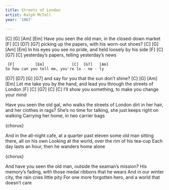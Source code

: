 ```yaml
---
title: Streets of London
artist: Ralph McTell
year: '1967'

---
```


[C]              [G]      [Am]               [Em]
Have you seen the old man, in the closed-down market
[F]           [C]              [D7]     [G7]
picking up the papers, with his worn-out shoes?
[C]            [G]           [Am]             [Em]
In his eyes you see no pride, and held loosely by his side
[F]        [C]             [G7]        [C]
yesterday's papers, telling yesterday's news

:::{.chorus}
     [F]         [Em]            [C]  [G7]   [Am]
    So how can you tell me, you're lo - ne - ly
[D7]         [D7]                   [G]    [G7]
  and say for you that the sun don't shine?
[C]            [G]              [Am]                 [Em]
Let me take you by the hand, and lead you through the streets of London
[F]            [C]           [G7]                 [C]    [C]
  I'll show you something, to make you change your mind
:::

Have you seen the old gal, who walks the streets of London
dirt in her hair, and her clothes in rags?
She's no time for talking, she just keeps right on walking
Carrying her home, in two carrier bags

{chorus}

And in the all-night cafe, at a quarter past eleven
some old man sitting there, all on his own
Looking at the world, over the rim of his tea-cup
Each day lasts an hour, then he wanders home alone

{chorus}

And have you seen the old man, outside the seaman's mission?
His memory's fading, with those medal ribbons that he wears
And in our winter city, the rain cries little pity
For one more forgotten hero, and a world that doesn't care



